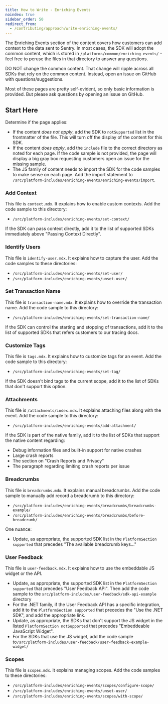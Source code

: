 ```yaml
---
title: How to Write - Enriching Events
noindex: true
sidebar_order: 50
redirect_from:
  - /contributing/approach/write-enriching-events/
---
```


The Enriching Events section of the content covers how customers can add context to the data sent to Sentry. In most cases, the SDK will adopt the common content, which is stored in `/platforms/common/enriching-events/` - feel free to peruse the files in that directory to answer any questions.

<Alert >

DO NOT change the common content. That change will ripple across all SDKs that rely on the common content. Instead, open an issue on GitHub with questions/suggestions.

</Alert >

Most of these pages are pretty self-evident, so only basic information is provided. But please ask questions by opening an issue on GitHub.

## Start Here

Determine if the page applies:

- If the content _does not apply_, add the SDK to `notSupported` list in the frontmatter of the file. This will turn off the display of the content for this SDK.
- If the content _does apply_, add the `include` file to the correct directory as noted for each page. If the code sample is not provided, the page will display a big gray box requesting customers open an issue for the missing sample.
- The JS family of content needs to import the SDK for the code samples to make sense on each page. Add the import statement to `/src/platform-includes/enriching-events/enriching-events/import`.

### Add Context

This file is `context.mdx`. It explains how to enable custom contexts. Add the code sample to this directory:

- `/src/platform-includes/enriching-events/set-context/`

If the SDK can pass context directly, add it to the list of supported SDKs immediately above "Passing Context Directly".

### Identify Users

This file is `identify-user.mdx`. It explains how to capture the user. Add the code samples to these directories:

- `/src/platform-includes/enriching-events/set-user/`
- `/src/platform-includes/enriching-events/unset-user/`

### Set Transaction Name

This file is `transaction-name.mdx`. It explains how to override the transaction name. Add the code sample to this directory:

- `/src/platform-includes/enriching-events/set-transaction-name/`

If the SDK can control the starting and stopping of transactions, add it to the list of supported SDKs that refers customers to our tracing docs.

### Customize Tags

This file is `tags.mdx`. It explains how to customize tags for an event. Add the code sample to this directory:

- `/src/platform-includes/enriching-events/set-tag/`

If the SDK doesn't bind tags to the current scope, add it to the list of SDKs that don't support this option.

### Attachments

This file is `/attachments/index.mdx`. It explains attaching files along with the event. Add the code sample to this directory:

- `/src/platform-includes/enriching-events/add-attachment/`

If the SDK is part of the native family, add it to the list of SDKs that support the native content regarding:

- Debug information files and built-in support for native crashes
- Large crash reports
- The section on "Crash Reports and Privacy"
- The paragraph regarding limiting crash reports per issue

### Breadcrumbs

This file is `breadcrumbs.mdx`. It explains manual breadcrumbs. Add the code sample to manually add record a breadcrumb to this directory:

- `/src/platform-includes/enriching-events/breadcrumbs/breadcrumbs-example/`
- `/src/platform-includes/enriching-events/breadcrumbs/before-breadcrumb/`

One nuance:

- Update, as appropriate, the supported SDK list in the `PlatformSection supported` that precedes "The available breadcrumb keys..."

### User Feedback

This file is `user-feedback.mdx`. It explains how to use the embeddable JS widget or the API.

- Update, as appropriate, the supported SDK list in the `PlatformSection supported` that precedes "User Feedback API".
  Then add the code sample to the `src/platform-includes/user-feedback/sdk-api-example` directory
- For the .NET family, if the User Feedback API has a specific integration, add it to the `PlatformSection supported` that precedes the "Use the .NET SDK", and add the appropriate link.
- Update, as appropriate, the SDKs that don't support the JS widget in the listed `PlatformSection notSupported` that precedes "Embeddeable JavaScript Widget".
- For the SDKs that use the JS widget, add the code sample to`/src/platform-includes/user-feedback/user-feedback-example-widget/`

### Scopes

This file is `scopes.mdx`. It explains managing scopes. Add the code samples to these directories:

- `/src/platform-includes/enriching-events/scopes/configure-scope/`
- `/src/platform-includes/enriching-events/unset-user/`
- `/src/platform-includes/enriching-events/scopes/with-scope/`
